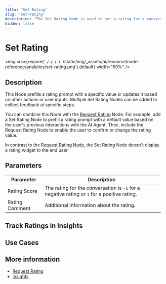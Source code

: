 ```yaml
---
title: "Set Rating"
slug: "set-rating"
description: "The Set Rating Node is used to set a rating for a conversation."
hidden: false
---
```



# Set Rating

<img src={require('../../../../../static/img/_assets/ai/resource/node-reference/analytics/set-rating.png').default} width="50%" />

## Description

This Node prefills a rating prompt with a specific value or updates it based on other actions or user inputs. Multiple Set Rating Nodes can be added to collect feedback at specific steps.

You can combine this Node with the [Request Rating](request-rating.mdx) Node.
For example,
add a Set Rating Node
to prefill a rating prompt with a default value based on the user's previous interactions with the AI Agent. Then,
include the Request Rating Node to enable the user to confirm or change the rating value.

In contrast to the [Request Rating Node](request-rating.mdx), the Set Rating Node doesn't display a rating widget to the end user.

## Parameters

| Parameter      | Description                                                                                 |
|----------------|---------------------------------------------------------------------------------------------|
| Rating Score   | The rating for the conversation is `-1` for a negative rating or `1` for a positive rating. |
| Rating Comment | Additional information about the rating.                                                    |

## Track Ratings in Insights

<InsightsForRating />

## Use Cases

<RatingUseCases />

## More information

- [Request Rating](request-rating.mdx)
- [Insights](../../../../insights/overview.mdx) 